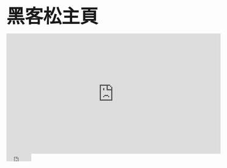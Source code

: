 <title>資料科學應用創新黑客松競賽</title>

<font size="25px"><div align="center"><strong>黑客松主頁</strong></div></font>

<div align="center"><iframe width="560" height="315" src="https://www.youtube.com/embed/Uhjws9V9PMo" frameborder="0" allow="accelerometer; autoplay; encrypted-media; gyroscope; picture-in-picture" allowfullscreen></iframe></div>

<iframe src="https://www.facebook.com/plugins/share_button.php?href=https%3A%2F%2Femilyluckey.github.io%2Fwebsite-test%2Findex.html&layout=button_count&size=small&width=65&height=20&appId" width="65" height="20" style="border:none;overflow:hidden" scrolling="no" frameborder="0" allowTransparency="true" allow="encrypted-media"></iframe>
<div class="line-it-button" data-lang="en" data-type="share-a" data-ver="3" data-url="https://emilyluckey.github.io/website-test/index.html" data-color="default" data-size="small" data-count="true" style="display: none;"></div>
 <script src="https://d.line-scdn.net/r/web/social-plugin/js/thirdparty/loader.min.js" async="async" defer="defer"></script>